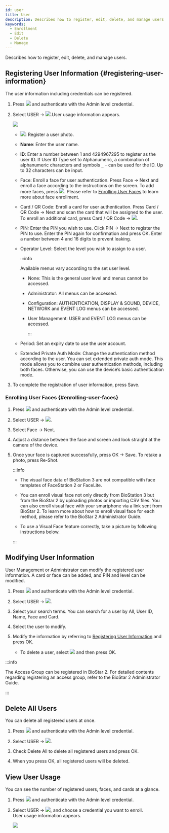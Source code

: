 ```yaml
---
id: user
title: User
description: Describes how to register, edit, delete, and manage users.
keywords:
  - Enrollment
  - Edit
  - Delete
  - Manage
---
```


Describes how to register, edit, delete, and manage users.

## Registering User Information {#registering-user-information}

The user information including credentials can be registered.

1. Press <Image src='/img/common/ico-menu.svg' ico alone /> and authenticate with the Admin level credential.

2. Select <Cmd>USER</Cmd> → <Image src='/img/common/ico-info.svg' ico alone />.User usage information appears.

   <Image src='/img/device/device-user-add.png' className='none' />

   * <Image src='/img/common/ico-photo.svg' ico alone />: Register a user photo.

   * **Name**: Enter the user name.

   * **ID**: Enter a number between 1 and 4294967295 to register as the user ID. If <Cmd>User ID Type</Cmd> set to <Cmd>Alphanumeric</Cmd>, a combination of alphanumeric characters and symbols `_` `-` can be used for the ID. Up to 32 characters can be input.

   * <Cmd>Face</Cmd>: Enroll a face for user authentication. Press <Cmd>Face</Cmd> → <Cmd>Next</Cmd> and enroll a face according to the instructions on the screen. To add more faces, press <Image src='/img/common/ico-add.svg' ico alone />. Please refer to [Enrolling User Faces](#enrolling-user-faces) to learn more about face enrollment.

   * <Cmd>Card / QR Code</Cmd>: Enroll a card for user authentication. Press <Cmd>Card / QR Code</Cmd> → <Cmd>Next</Cmd> and scan the card that will be assigned to the user. To enroll an additional card, press <Cmd>Card / QR Code</Cmd> → <Image src='/img/common/ico-add.svg' ico alone />.

   * <Cmd>PIN</Cmd>: Enter the PIN you wish to use. Click <Cmd>PIN</Cmd> → <Cmd>Next</Cmd> to register the PIN to use. Enter the PIN again for confirmation and press <Cmd>OK</Cmd>. Enter a number between 4 and 16 digits to prevent leaking.

   * <Cmd>Operator Level</Cmd>: Select the level you wish to assign to a user.

       :::info

       Available menus vary according to the set user level.

     * <Cmd>None</Cmd>: This is the general user level and menus cannot be accessed.

     * <Cmd>Administrator</Cmd>: All menus can be accessed.

     * <Cmd>Configuration</Cmd>: <Cmd>AUTHENTICATION</Cmd>, <Cmd>DISPLAY & SOUND</Cmd>, <Cmd>DEVICE</Cmd>, <Cmd>NETWORK</Cmd> and <Cmd>EVENT LOG</Cmd> menus can be accessed.

     * <Cmd>User Management</Cmd>: <Cmd>USER</Cmd> and <Cmd>EVENT LOG</Cmd> menus can be accessed.

       :::

   * <Cmd>Period</Cmd>: Set an expiry date to use the user account.

   * <Cmd>Extended Private Auth Mode</Cmd>: Change the authentication method according to the user. You can set extended private auth mode. This mode allows you to combine user authentication methods, including both faces. Otherwise, you can use the device’s basic authentication mode.

3. To complete the registration of user information, press <Cmd>Save</Cmd>.

### Enrolling User Faces {#enrolling-user-faces}


1. Press <Image src='/img/common/ico-menu.svg' ico alone /> and authenticate with the Admin level credential.

2. Select <Cmd>USER</Cmd> → <Image src='/img/common/ico-add.svg' ico alone />.

3. Select <Cmd>Face</Cmd> → <Cmd>Next</Cmd>.

4. Adjust a distance between the face and screen and look straight at the camera of the device.

5. Once your face is captured successfully, press <Cmd>OK</Cmd> → <Cmd>Save</Cmd>. To retake a photo, press <Cmd>Re-Shot</Cmd>.

   :::info

   * The visual face data of BioStation 3 are not compatible with face templates of FaceStation 2 or FaceLite.

   * You can enroll visual face not only directly from BioStation 3 but from the BioStar 2 by uploading photos or importing CSV files. You can also enroll visual face with your smartphone via a link sent from BioStar 2. To learn more about how to enroll visual face for each method, please refer to the BioStar 2 Administrator Guide.

   * To use a Visual Face feature correctly, take a picture by following instructions below.

     <EnrollingFace />

   :::

## Modifying User Information

User Management or Administrator can modify the registered user information. A card or face can be added, and PIN and level can be modified.

1. Press <Image src='/img/common/ico-menu.svg' ico alone /> and authenticate with the Admin level credential.

2. Select <Cmd>USER</Cmd> → <Image src='/img/common/ico-search.svg' ico alone />.

3. Select your search terms. You can search for a user by <Cmd>All</Cmd>, <Cmd>User ID</Cmd>, <Cmd>Name</Cmd>, <Cmd>Face</Cmd> and <Cmd>Card</Cmd>.

4. Select the user to modify.

5. Modify the information by referring to [Registering User Information](#registering-user-information) and press <Cmd>OK</Cmd>.

   * To delete a user, select <Image src='/img/common/ico-delete.svg' ico alone /> and then press <Cmd>OK</Cmd>.

:::info

The <Cmd>Access Group</Cmd> can be registered in BioStar 2. For detailed contents regarding registering an access group, refer to the BioStar 2 Administrator Guide.

:::

## Delete All Users

You can delete all registered users at once.

1. Press <Image src='/img/common/ico-menu.svg' ico alone /> and authenticate with the Admin level credential.

2. Select <Cmd>USER</Cmd> → <Image src='/img/common/ico-delete.svg' ico alone />.

3. Check <Cmd>Delete All</Cmd> to delete all registered users and press <Cmd>OK</Cmd>.

4. When you press <Cmd>OK</Cmd>, all registered users will be deleted.

## View User Usage

You can see the number of registered users, faces, and cards at a glance.

1. Press <Image src='/img/common/ico-menu.svg' ico alone /> and authenticate with the Admin level credential.

2. Select <Cmd>USER</Cmd> → <Image src='/img/common/ico-add.svg' ico alone />, and choose a credential you want to enroll.<br/> User usage information appears.

   <Image src='/img/device/device-user-usage.png' />
